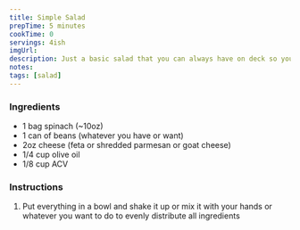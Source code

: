 ```yaml
---
title: Simple Salad
prepTime: 5 minutes
cookTime: 0
servings: 4ish
imgUrl:
description: Just a basic salad that you can always have on deck so you have something fiberous to put in your face
notes:
tags: [salad]
---
```


### Ingredients

- 1 bag spinach (~10oz)
- 1 can of beans (whatever you have or want)
- 2oz cheese (feta or shredded parmesan or goat cheese)
- 1/4 cup olive oil
- 1/8 cup ACV

### Instructions

1. Put everything in a bowl and shake it up or mix it with your hands or whatever you want to do to evenly distribute all ingredients
